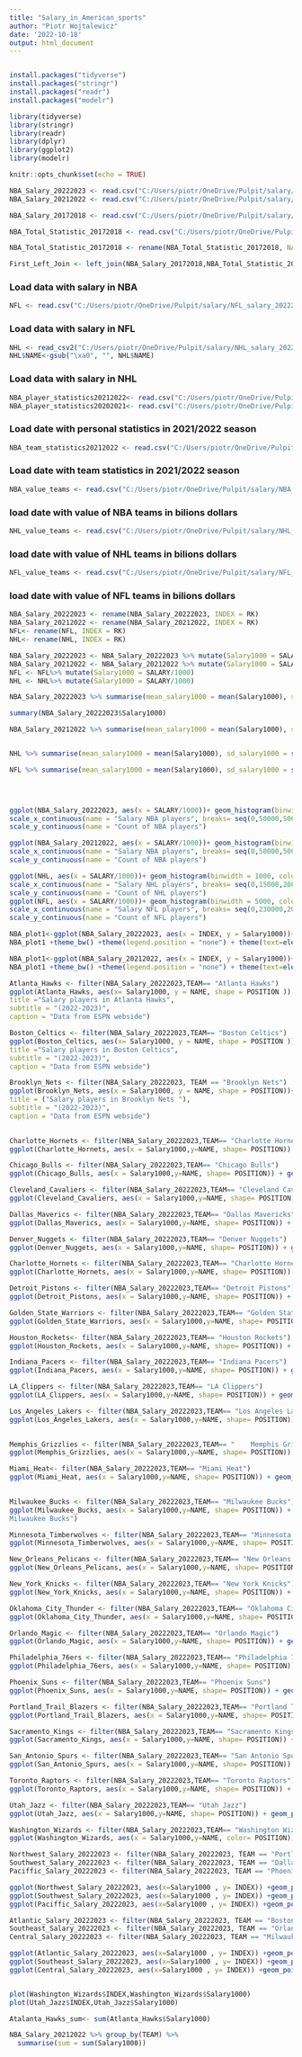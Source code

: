 ```yaml
---
title: "Salary_in_American_sports"
author: "Piotr Wojtalewicz"
date: '2022-10-18'
output: html_document
---
```


```r

```

```r
install.packages("tidyverse")
install.packages("stringr")
install.packages("readr")
install.packages("modelr")

```

```r
library(tidyverse)
library(stringr)
library(readr)
library(dplyr)
library(ggplot2)
library(modelr)
```

```r
knitr::opts_chunk$set(echo = TRUE)
```

```r
NBA_Salary_20222023 <- read.csv("C:/Users/piotr/OneDrive/Pulpit/salary/NBA_salary_20222023.csv", sep = ";")
NBA_Salary_20212022 <- read.csv("C:/Users/piotr/OneDrive/Pulpit/salary/NBA_salary_20212022.csv", sep = ";")
```

```r
NBA_Salary_20172018 <- read.csv("C:/Users/piotr/OneDrive/Pulpit/salary/NBA_salary_20172018.csv", sep = ";", dec = ",")

```

```r
NBA_Total_Statistic_20172018 <- read.csv("C:/Users/piotr/OneDrive/Pulpit/salary/NBA_total_statistic_20172018.csv", sep = ";", dec = ",")
```

```r
NBA_Total_Statistic_20172018 <- rename(NBA_Total_Statistic_20172018, NAME = Player)
```
```r
First_Left_Join <- left_join(NBA_Salary_20172018,NBA_Total_Statistic_20172018, by = "NAME")
```



### Load data with salary in NBA

```r
NFL <- read.csv("C:/Users/piotr/OneDrive/Pulpit/salary/NFL_salary_20222023.csv", sep = ";")
```

### Load data with salary in NFL

```r
NHL <- read_csv2("C:/Users/piotr/OneDrive/Pulpit/salary/NHL_salary_20222023.csv")
NHL$NAME<-gsub("\xa0", "", NHL$NAME)
```

### Load data with salary in NHL

```r
NBA_player_statistics20212022<- read.csv("C:/Users/piotr/OneDrive/Pulpit/salary/NBA_total_statistic_20212022.csv", sep = ";")
NBA_player_statistics20202021<- read.csv("C:/Users/piotr/OneDrive/Pulpit/salary/NBA_total_statistic_20202021.csv", sep = ";")
```

### Load date with personal statistics in 2021/2022 season

```r
NBA_team_statistics20212022 <- read.csv("C:/Users/piotr/OneDrive/Pulpit/salary/NBA_team_statistics_20212022.csv", sep = ";")
```

### Load date with team statistics in 2021/2022 season

```r
NBA_value_teams <- read.csv("C:/Users/piotr/OneDrive/Pulpit/salary/NBA_value_team_20212022.csv", sep = ";")
```

### load date with value of NBA teams in bilions dollars

```r
NHL_value_teams <- read.csv("C:/Users/piotr/OneDrive/Pulpit/salary/NHL_value_team_20212022.csv", sep = ";")
```

### load date with value of NHL teams in bilions dollars

```r
NFL_value_teams <- read.csv("C:/Users/piotr/OneDrive/Pulpit/salary/NFL_team_value.csv", sep = ";")
```

### load date with value of NFL teams in bilions dollars

```r
NBA_Salary_20222023 <- rename(NBA_Salary_20222023, INDEX = RK)
NBA_Salary_20212022 <- rename(NBA_Salary_20212022, INDEX = RK)
NFL<- rename(NFL, INDEX = RK)
NHL<- rename(NHL, INDEX = RK)

```

```r
NBA_Salary_20222023 <- NBA_Salary_20222023 %>% mutate(Salary1000 = SALARY/1000)
NBA_Salary_20212022 <- NBA_Salary_20212022 %>% mutate(Salary1000 = SALARY/1000)
NFL <- NFL%>% mutate(Salary1000 = SALARY/1000)
NHL <- NHL%>% mutate(Salary1000 = SALARY/1000)
```

```r
NBA_Salary_20222023 %>% summarise(mean_salary1000 = mean(Salary1000), sd_salary1000 = sqrt(var(Salary1000)), median_salary1000= median(Salary1000), min_salary1000 = min(Salary1000), max_salary1000 = max(Salary1000))

summary(NBA_Salary_20222023$Salary1000)

NBA_Salary_20212022 %>% summarise(mean_salary1000 = mean(Salary1000), sd_salary1000 = sqrt(var(Salary1000)), median_salary1000= median(Salary1000), min_salary1000 = min(Salary1000), max_salary1000 = max(Salary1000))


NHL %>% summarise(mean_salary1000 = mean(Salary1000), sd_salary1000 = sqrt(var(Salary1000)), median_salary1000= median(Salary1000), min_salary1000 = min(Salary1000), max_salary1000 = max(Salary1000))

NFL %>% summarise(mean_salary1000 = mean(Salary1000), sd_salary1000 = sqrt(var(Salary1000)), median_salary1000= median(Salary1000), min_salary1000 = min(Salary1000), max_salary1000 = max(Salary1000))


  
```

```r
ggplot(NBA_Salary_20222023, aes(x = SALARY/1000))+ geom_histogram(binwidth = 2000, color="black", fill = "green") +
scale_x_continuous(name = "Salary NBA players", breaks= seq(0,50000,5000)) + ggtitle("Plot of salary in NBA") + theme_dark()+ 
scale_y_continuous(name = "Count of NBA players")

ggplot(NBA_Salary_20212022, aes(x = SALARY/1000))+ geom_histogram(binwidth = 2000, color="black", fill = "green") +
scale_x_continuous(name = "Salary NBA players", breaks= seq(0,50000,5000)) + ggtitle("Plot of salary in NBA") + theme_dark()+ 
scale_y_continuous(name = "Count of NBA players")

ggplot(NHL, aes(x = SALARY/1000))+ geom_histogram(binwidth = 1000, color="black", fill = "blue") +
scale_x_continuous(name = "Salary NHL players", breaks= seq(0,15000,2000)) + ggtitle("Plot of salary in NHL") + theme_dark()+ 
scale_y_continuous(name = "Count of NHL players") 
ggplot(NFL, aes(x = SALARY/1000))+ geom_histogram(binwidth = 5000, color="black", fill = "red") +
scale_x_continuous(name = "Salary NFL players", breaks= seq(0,230000,20000)) + ggtitle("Plot of salary in NFL") + theme_dark()+ 
scale_y_continuous(name = "Count of NFL players")


```


```r
NBA_plot1<-ggplot(NBA_Salary_20222023, aes(x = INDEX, y = Salary1000))+stat_smooth(size = 3)+ geom_point()
NBA_plot1 +theme_bw() +theme(legend.position = "none") + theme(text=element_text(size=15)) + ggtitle("Salary in thousands of dollars (2022/2023)")

NBA_plot1<-ggplot(NBA_Salary_20212022, aes(x = INDEX, y = Salary1000))+stat_smooth(size = 3)+ geom_point()
NBA_plot1 +theme_bw() +theme(legend.position = "none") + theme(text=element_text(size=15)) + ggtitle("Salary in thousands of dollars (2021/2022)")

```


```r
Atlanta_Hawks <- filter(NBA_Salary_20222023,TEAM== "Atlanta Hawks")
ggplot(Atlanta_Hawks, aes(x= Salary1000, y = NAME, shape = POSITION )) + geom_point() + labs (
title ="Salary players in Atlanta Hawks", 
subtitle = "(2022-2023)",
caption = "Data from ESPN webside")

Boston_Celtics <- filter(NBA_Salary_20222023,TEAM== "Boston Celtics")
ggplot(Boston_Celtics, aes(x= Salary1000, y = NAME, shape = POSITION )) + geom_point() + labs (
title ="Salary players in Boston Celtics", 
subtitle = "(2022-2023)",
caption = "Data from ESPN webside")

Brooklyn_Nets <- filter(NBA_Salary_20222023, TEAM == "Brooklyn Nets")
ggplot(Brooklyn_Nets, aes(x = Salary1000, y = NAME, shape = POSITION))+ geom_point()+ labs( 
title = ("Salary players in Brooklyn Nets "),
subtitle = "(2022-2023)",
caption = "Data from ESPN webside")

	
Charlotte_Hornets <- filter(NBA_Salary_20222023,TEAM== "Charlotte Hornets")
ggplot(Charlotte_Hornets, aes(x = Salary1000,y=NAME, shape= POSITION)) + geom_point() + labs (title = "Salary players in Charlotte Hornets")

Chicago_Bulls <- filter(NBA_Salary_20222023,TEAM== "Chicago Bulls")
ggplot(Chicago_Bulls, aes(x = Salary1000,y=NAME, shape= POSITION)) + geom_point() + labs (title = "Salary players in Chicago Bulls")

Cleveland_Cavaliers <- filter(NBA_Salary_20222023,TEAM== "Cleveland Cavaliers")
ggplot(Cleveland_Cavaliers, aes(x = Salary1000,y=NAME, shape= POSITION)) + geom_point() + labs (title = "Salary players in Cleveland Cavaliers")

Dallas_Maverics <- filter(NBA_Salary_20222023,TEAM== "Dallas Mavericks")
ggplot(Dallas_Maverics, aes(x = Salary1000,y=NAME, shape= POSITION)) + geom_point() + labs (title = "Salary players in Dallas Mavericks")

Denver_Nuggets <- filter(NBA_Salary_20222023,TEAM== "Denver Nuggets")
ggplot(Denver_Nuggets, aes(x = Salary1000,y=NAME, shape= POSITION)) + geom_point() + labs (title = "Salary players in Denver Nuggets")

Charlotte_Hornets <- filter(NBA_Salary_20222023,TEAM== "Charlotte Hornets")
ggplot(Charlotte_Hornets, aes(x = Salary1000,y=NAME, shape= POSITION)) + geom_point() + labs (title = "Salary players in Charlotte Hornets")

Detroit_Pistons <- filter(NBA_Salary_20222023,TEAM== "Detroit Pistons")
ggplot(Detroit_Pistons, aes(x = Salary1000,y=NAME, shape= POSITION)) + geom_point() + labs (title = "Salary players in Detroit Pistons")

Golden_State_Warriors <- filter(NBA_Salary_20222023,TEAM== "Golden State Warriors")
ggplot(Golden_State_Warriors, aes(x = Salary1000,y=NAME, shape= POSITION)) + geom_point() + labs (title = "Salary players in Golden State Warriors")

Houston_Rockets<- filter(NBA_Salary_20222023,TEAM== "Houston Rockets")
ggplot(Houston_Rockets, aes(x = Salary1000,y=NAME, shape= POSITION)) + geom_point() + labs (title = "Salary players in Houston Rockets")

Indiana_Pacers <- filter(NBA_Salary_20222023,TEAM== "Indiana Pacers")
ggplot(Indiana_Pacers, aes(x = Salary1000,y=NAME, shape= POSITION)) + geom_point() + labs (title = "Salary players in Indiana Pacers")

LA_Clippers <- filter(NBA_Salary_20222023,TEAM== "LA Clippers")
ggplot(LA_Clippers, aes(x = Salary1000,y=NAME, shape= POSITION)) + geom_point() + labs (title = "Salary players in 	LA Clippers")

Los_Angeles_Lakers <- filter(NBA_Salary_20222023,TEAM== "Los Angeles Lakers")
ggplot(Los_Angeles_Lakers, aes(x = Salary1000,y=NAME, shape= POSITION)) + geom_point() + labs (title = "Salary players in Los Angeles Lakers")

	
Memphis_Grizzlies <- filter(NBA_Salary_20222023,TEAM== "	Memphis Grizzlies")
ggplot(Memphis_Grizzlies, aes(x = Salary1000,y=NAME, shape= POSITION)) + geom_point() + labs (title = "Salary players in Memphis Grizzlies")

Miami_Heat<- filter(NBA_Salary_20222023,TEAM== "Miami Heat")
ggplot(Miami_Heat, aes(x = Salary1000,y=NAME, shape= POSITION)) + geom_point() + labs (title = "Salary players in Miami Heat")

	
Milwaukee_Bucks <- filter(NBA_Salary_20222023,TEAM== "Milwaukee Bucks")
ggplot(Milwaukee_Bucks, aes(x = Salary1000,y=NAME, shape= POSITION)) + geom_point() + labs (title = "Salary players in 
Milwaukee Bucks")

Minnesota_Timberwolves <- filter(NBA_Salary_20222023,TEAM== "Minnesota Timberwolves")
ggplot(Minnesota_Timberwolves, aes(x = Salary1000,y=NAME, shape= POSITION)) + geom_point() + labs (title = "Salary players in Minnesota Timberwolves")

New_Orleans_Pelicans <- filter(NBA_Salary_20222023,TEAM== "New Orleans Pelicans")
ggplot(New_Orleans_Pelicans, aes(x = Salary1000,y=NAME, shape= POSITION)) + geom_point() + labs (title = "Salary players in 	New Orleans Pelicans")

New_York_Knicks <- filter(NBA_Salary_20222023,TEAM== "New York Knicks")
ggplot(New_York_Knicks, aes(x = Salary1000,y=NAME, shape= POSITION)) + geom_point() + labs (title = "Salary players in New York Knicks")

Oklahoma_City_Thunder <- filter(NBA_Salary_20222023,TEAM== "Oklahoma City Thunder")
ggplot(Oklahoma_City_Thunder, aes(x = Salary1000,y=NAME, shape= POSITION)) + geom_point() + labs (title = "Salary players in Oklahoma City Thunder")

Orlando_Magic <- filter(NBA_Salary_20222023,TEAM== "Orlando Magic")
ggplot(Orlando_Magic, aes(x = Salary1000,y=NAME, shape= POSITION)) + geom_point() + labs (title = "Salary players in Orlando Magic")

Philadelphia_76ers <- filter(NBA_Salary_20222023,TEAM== "Philadelphia 76ers")
ggplot(Philadelphia_76ers, aes(x = Salary1000,y=NAME, shape= POSITION)) + geom_point() + labs (title = "Salary players in Philadelphia 76ers")

Phoenix_Suns <- filter(NBA_Salary_20222023,TEAM== "Phoenix Suns")
ggplot(Phoenix_Suns, aes(x = Salary1000,y=NAME, shape= POSITION)) + geom_point() + labs (title = "Salary players in Phoenix Suns")

Portland_Trail_Blazers <- filter(NBA_Salary_20222023,TEAM== "Portland Trail Blazers")
ggplot(Portland_Trail_Blazers, aes(x = Salary1000,y=NAME, shape= POSITION)) + geom_point() + labs (title = "Salary players in Portland Trail Blazers")

Sacramento_Kings <- filter(NBA_Salary_20222023,TEAM== "Sacramento Kings")
ggplot(Sacramento_Kings, aes(x = Salary1000,y=NAME, shape= POSITION)) + geom_point() + labs (title = "Salary players in Sacramento Kings")

San_Antonio_Spurs <- filter(NBA_Salary_20222023,TEAM== "San Antonio Spurs")
ggplot(San_Antonio_Spurs, aes(x = Salary1000,y=NAME, shape= POSITION)) + geom_point() + labs (title = "Salary players in San Antonio Spurs")

Toronto_Raptors <- filter(NBA_Salary_20222023,TEAM== "Toronto Raptors")
ggplot(Toronto_Raptors, aes(x = Salary1000,y=NAME, shape= POSITION)) + geom_point() + labs (title = "Salary players in Toronto Raptors")

Utah_Jazz <- filter(NBA_Salary_20222023,TEAM== "Utah Jazz")
ggplot(Utah_Jazz, aes(x = Salary1000,y=NAME, shape= POSITION)) + geom_point() + labs (title = "Salary players in Utah Jazz")

Washington_Wizards <- filter(NBA_Salary_20222023,TEAM== "Washington Wizards")
ggplot(Washington_Wizards, aes(x = Salary1000,y=NAME, color= POSITION)) + geom_point() + labs (title = "Salary players in Washington Wizards")

```



```r
Northwest_Salary_20222023 <- filter(NBA_Salary_20222023, TEAM == "Portland Trail Blazers" |  TEAM == "Utah Jazz"|  TEAM =="Denver Nuggets" |  TEAM =="Minnesota Timberwolves" |  TEAM =="Oklahoma City Thunder")
Southwest_Salary_20222023 <- filter(NBA_Salary_20222023, TEAM == "Dallas Mavericks" | TEAM == "Houston Rockets"| TEAM == "San Antonio Spurs"| TEAM == "Memphis Grizzlies")
Paciffic_Salary_20222023 <- filter(NBA_Salary_20222023, TEAM == "Phoenix Suns"| TEAM == "Golden State Warriors" | TEAM == "LA Clippers" | TEAM == "Los Angeles Lakers" | TEAM == "Sacramento Kings")
```




```r
ggplot(Northwest_Salary_20222023, aes(x=Salary1000 , y= INDEX)) +geom_point() + facet_wrap(~TEAM)
ggplot(Southwest_Salary_20222023, aes(x=Salary1000 , y= INDEX)) +geom_point() + facet_wrap(~TEAM)
ggplot(Paciffic_Salary_20222023, aes(x=Salary1000 , y= INDEX)) +geom_point() + facet_wrap(~TEAM)

```

```r
Atlantic_Salary_20222023 <- filter(NBA_Salary_20222023, TEAM == "Boston Celtics"|  TEAM == "Brooklyn Nets"|  TEAM =="New York Knicks" |  TEAM =="Philadelphia 76ers" |  TEAM =="Toronto Raptors")
Southeast_Salary_20222023 <- filter(NBA_Salary_20222023, TEAM == "Orlando Magic"| TEAM == "Miami Heat"| TEAM == "Atlanta Hawks"| TEAM == "Charlotte Hornets"| TEAM == "Washington Wizards")
Central_Salary_20222023 <- filter(NBA_Salary_20222023, TEAM == "Milwaukee Bucks"| TEAM == "Indiana Pacers"| TEAM == "Chicago Bulls"| TEAM == "Cleveland Cavaliers"| TEAM == "Detroit Pistons")
```






```r
ggplot(Atlantic_Salary_20222023, aes(x=Salary1000 , y= INDEX)) +geom_point() + facet_wrap(~TEAM)
ggplot(Southeast_Salary_20222023, aes(x=Salary1000 , y= INDEX)) +geom_point() + facet_wrap(~TEAM)
ggplot(Central_Salary_20222023, aes(x=Salary1000 , y= INDEX)) +geom_point() + facet_wrap(~TEAM)

```


```r

```
```r
plot(Washington_Wizards$INDEX,Washington_Wizards$Salary1000)
plot(Utah_Jazz$INDEX,Utah_Jazz$Salary1000)


```



```r
Atalanta_Hawks_sum<- sum(Atlanta_Hawks$Salary1000)

```

```r
NBA_Salary_20212022 %>% group_by(TEAM) %>%
  summarise(sum = sum(Salary1000))  
```







